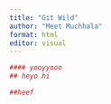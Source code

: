 ```yaml
---
title: "Git Wild"
author: "Meet Muchhala"
format: html
editor: visual
---
```


```r
 
#### yooyyooo 
## heyo hi 
```

```r
##heef
```

